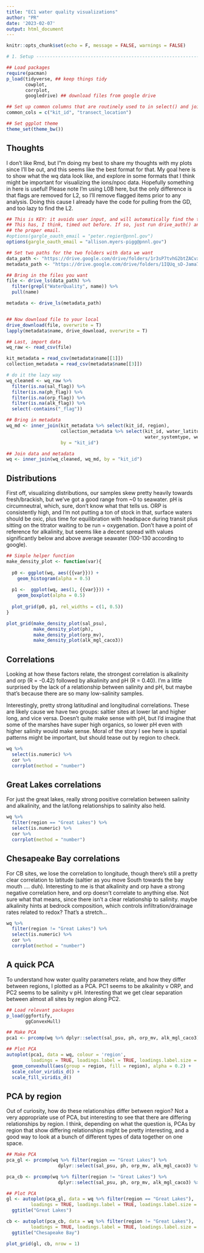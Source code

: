 ```yaml
---
title: "EC1 water quality visualizations"
author: "PR"
date: '2023-02-07'
output: html_document
---
```


```r
knitr::opts_chunk$set(echo = F, message = FALSE, warnings = FALSE)
```


```r
# 1. Setup ---------------------------------------------------------------------

## Load packages
require(pacman)
p_load(tidyverse, ## keep things tidy
       cowplot,
       corrplot,
       googledrive) ## download files from google drive

## Set up common columns that are routinely used to in select() and join() calls
common_cols = c("kit_id", "transect_location")

## Set ggplot theme
theme_set(theme_bw())
```

## Thoughts

I don't like Rmd, but I"m doing my best to share my thoughts with my plots since
I'll be out, and this seems like the best format for that. My goal here
is to show what the wq data look like, and explore in some formats that I think 
might be important for visualizing the ions/npoc data. Hopefully something in here
is useful! Please note I'm using L0B here, but the only difference is that flags
are removed for L2, so I'll remove flagged items prior to any analysis. Doing this
cause I already have the code for pulling from the GD, and too lazy to find the L2.


```r
## This is KEY: it avoids user input, and will automatically find the token. 
## This has, I think, timed out before. If so, just run drive_auth() and select
## the proper email.
#options(gargle_oauth_email = "peter.regier@pnnl.gov")
options(gargle_oauth_email = "allison.myers-pigg@pnnl.gov")

## Set two paths for the two folders with data we want
data_path <- "https://drive.google.com/drive/folders/1r3sP7tvhG2btZACvxZUdtrtSiLVGUUGp"
metadata_path <- "https://drive.google.com/drive/folders/1IQUq_sD-Jama7ajaZl1zW_9zlWfyCohn"

## Bring in the files you want
file <- drive_ls(data_path) %>% 
  filter(grepl("WaterQuality", name)) %>% 
  pull(name)

metadata <- drive_ls(metadata_path) 


## Now download file to your local
drive_download(file, overwrite = T)
lapply(metadata$name, drive_download, overwrite = T)

## Last, import data
wq_raw <- read_csv(file)

kit_metadata = read_csv(metadata$name[[1]])
collection_metadata = read_csv(metadata$name[[3]])
```


```r

# do it the lazy way
wq_cleaned <- wq_raw %>% 
  filter(is.na(sal_flag)) %>% 
  filter(is.na(ph_flag)) %>% 
  filter(is.na(orp_flag)) %>% 
  filter(is.na(alk_flag)) %>% 
  select(-contains("_flag"))

## Bring in metadata
wq_md <- inner_join(kit_metadata %>% select(kit_id, region), 
                    collection_metadata %>% select(kit_id, water_latitude, water_longitude, 
                                                   water_systemtype, wetland_soil_horizon), 
                    by = "kit_id")

## Join data and metadata
wq <- inner_join(wq_cleaned, wq_md, by = "kit_id")

```

## Distributions

First off, visualizing distributions, our samples skew pretty heavily towards 
fresh/brackish, but we've got a good range from ~0 to seawater. pH is circumneutral, which, sure, don't know what that tells us. ORP is consistently high, and I'm not putting a ton of stock in that, surface waters should be oxic, plus time for equilibration with headspace during transit plus sitting on the titrator waiting to be run = oxygenation. Don't have a point of reference for alkalinity, but seems like a decent spread with values significantly below and above average seawater (100-130 according to google).

```r

## Simple helper function
make_density_plot <- function(var){
  
  p0 <- ggplot(wq, aes({{var}})) + 
    geom_histogram(alpha = 0.5)
  
  p1 <-  ggplot(wq, aes(1, {{var}})) + 
    geom_boxplot(alpha = 0.5)
  
  plot_grid(p0, p1, rel_widths = c(1, 0.5))
}

plot_grid(make_density_plot(sal_psu), 
          make_density_plot(ph), 
          make_density_plot(orp_mv), 
          make_density_plot(alk_mgl_caco3))

```

## Correlations

Looking at how these factors relate, the strongest correlation is alkalinity and orp (R = -0.42) followed by alkalinity and pH (R = 0.40). I'm a little surprised by the lack of a relationship between salinity and pH, but maybe that's because there are so many low-salinity samples. 

Interestingly, pretty strong latitudinal and longitudinal correlations. These are likely cause we have two groups: saltier sites at lower lat and higher long, and vice versa. Doesn't quite make sense with pH, but I'd imagine that some of the marshes have super high organics, so lower pH even with higher salinity would make sense. Moral of the story I see here is spatial patterns might be important, but should tease out by region to check.
```r
wq %>% 
  select(is.numeric) %>% 
  cor %>% 
  corrplot(method = "number")
```

## Great Lakes correlations

For just the great lakes, really strong positive correlation between salinity and alkalinity, and the lat/long relationships to salinity also held. 

```r
wq %>% 
  filter(region == "Great Lakes") %>% 
  select(is.numeric) %>% 
  cor %>% 
  corrplot(method = "number")
```

## Chesapeake Bay correlations

For CB sites, we lose the correlation to longitude, though there's still a pretty clear correlation to latitude (saltier as you move South towards the bay mouth .... duh). Interesting to me is that alkalinity and orp have a strong negative correlation here, and orp doesn't correlate to anything else. Not sure what that means, since there isn't a clear relationship to salinity. maybe alkalinity hints at bedrock composition, which controls infiltration/drainage rates related to redox? That's a stretch...

```r
wq %>% 
  filter(region != "Great Lakes") %>% 
  select(is.numeric) %>% 
  cor %>% 
  corrplot(method = "number")
```

## A quick PCA

To understand how water quality parameters relate, and how they differ between regions, I plotted as a PCA. PC1 seems to be alkalinity v ORP, and PC2 seems to be salinity v pH. Interesting that we get clear separation between almost all sites by region along PC2. 

```r

## Load relevant packages
p_load(ggfortify,
       ggConvexHull)

## Make PCA
pca1 <- prcomp(wq %>% dplyr::select(sal_psu, ph, orp_mv, alk_mgl_caco3) %>% drop_na(), scale. = TRUE)

## Plot PCA
autoplot(pca1, data = wq, colour = 'region', 
         loadings = TRUE, loadings.label = TRUE, loadings.label.size = 3) +
  geom_convexhull(aes(group = region, fill = region), alpha = 0.2) +
  scale_color_viridis_d() + 
  scale_fill_viridis_d() 

```


## PCA by region

Out of curiosity, how do these relationships differ between region? Not a very appropriate use of PCA, but interesting to see that there are differing relationships by region. I think, depending on what the question is, PCAs by region that show differing relationships might be pretty interesting, and a good way to look at a bunch of different types of data together on one space. 

```r
## Make PCA
pca_gl <- prcomp(wq %>% filter(region == "Great Lakes") %>% 
                   dplyr::select(sal_psu, ph, orp_mv, alk_mgl_caco3) %>% drop_na(), scale. = TRUE)

pca_cb <- prcomp(wq %>% filter(region != "Great Lakes") %>% 
                   dplyr::select(sal_psu, ph, orp_mv, alk_mgl_caco3) %>% drop_na(), scale. = TRUE)

## Plot PCA
gl <- autoplot(pca_gl, data = wq %>% filter(region == "Great Lakes"), 
         loadings = TRUE, loadings.label = TRUE, loadings.label.size = 3) + 
  ggtitle("Great Lakes")

cb <- autoplot(pca_cb, data = wq %>% filter(region != "Great Lakes"), 
         loadings = TRUE, loadings.label = TRUE, loadings.label.size = 3) + 
  ggtitle("Chesapeake Bay")

plot_grid(gl, cb, nrow = 1)

```






